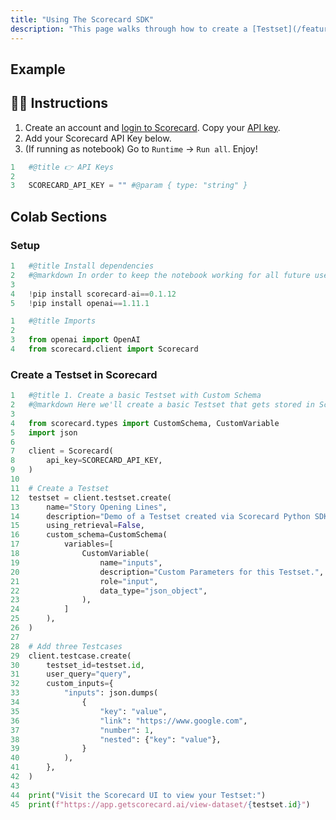 ```yaml
---
title: "Using The Scorecard SDK"
description: "This page walks through how to create a [Testset](/features/testset-management) using the Scorecard SDK."
---
```


## Example
<Card title="Create a Testset with Custom Schema" href="https://colab.research.google.com/github/scorecard-ai/scorecard-cookbook/blob/main/Testset_w_Custom_Schema_Example.ipynb" icon="google-scholar" iconType="solid" horizontal/>

## 🧙‍♂️ Instructions

1. Create an account and [login to Scorecard](https://app.getscorecard.ai/). Copy your [API key](https://app.getscorecard.ai/settings).
2. Add your Scorecard API Key below.
3. (If running as notebook) Go to `Runtime` -> `Run all`. Enjoy!

```py
1	#@title 👉 API Keys
2	
3	SCORECARD_API_KEY = "" #@param { type: "string" }
```

## Colab Sections

### Setup

```py
1	#@title Install dependencies
2	#@markdown In order to keep the notebook working for all future users, we pin the dependency versions.
3	
4	!pip install scorecard-ai==0.1.12
5	!pip install openai==1.11.1
```

```py
1	#@title Imports
2	
3	from openai import OpenAI
4	from scorecard.client import Scorecard
```

### Create a Testset in Scorecard

```py
1	#@title 1. Create a basic Testset with Custom Schema
2	#@markdown Here we'll create a basic Testset that gets stored in Scorecard.
3	
4	from scorecard.types import CustomSchema, CustomVariable
5	import json
6	
7	client = Scorecard(
8	    api_key=SCORECARD_API_KEY,
9	)
10	
11	# Create a Testset
12	testset = client.testset.create(
13	    name="Story Opening Lines",
14	    description="Demo of a Testset created via Scorecard Python SDK",
15	    using_retrieval=False,
16	    custom_schema=CustomSchema(
17	        variables=[
18	            CustomVariable(
19	                name="inputs",
20	                description="Custom Parameters for this Testset.",
21	                role="input",
22	                data_type="json_object",
23	            ),
24	        ]
25	    ),
26	)
27	
28	# Add three Testcases
29	client.testcase.create(
30	    testset_id=testset.id,
31	    user_query="query",
32	    custom_inputs={
33	        "inputs": json.dumps(
34	            {
35	                "key": "value",
36	                "link": "https://www.google.com",
37	                "number": 1,
38	                "nested": {"key": "value"},
39	            }
40	        ),
41	    },
42	)
43	
44	print("Visit the Scorecard UI to view your Testset:")
45	print(f"https://app.getscorecard.ai/view-dataset/{testset.id}")
```
